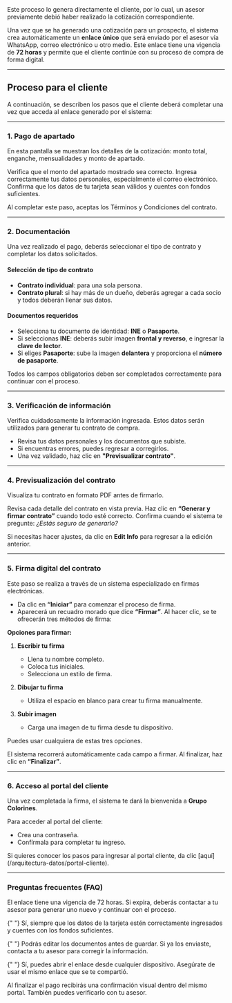 <Note>
  Este proceso lo genera directamente el cliente, por lo cual, un asesor
  previamente debió haber realizado la cotización correspondiente.
</Note>

Una vez que se ha generado una cotización para un prospecto, el sistema crea automáticamente un **enlace único** que será enviado por el asesor vía WhatsApp, correo electrónico u otro medio. Este enlace tiene una vigencia de **72 horas** y permite que el cliente continúe con su proceso de compra de forma digital.

---

## Proceso para el cliente

A continuación, se describen los pasos que el cliente deberá completar una vez que acceda al enlace generado por el sistema:

---

### 1. Pago de apartado

<Card title="Confirmación de monto y método de pago" icon="credit-card">
  En esta pantalla se muestran los detalles de la cotización: monto total,
  enganche, mensualidades y monto de apartado.
</Card>

<Check>Verifica que el monto del apartado mostrado sea correcto.</Check>
<Check>
  Ingresa correctamente tus datos personales, especialmente el correo
  electrónico.
</Check>
<Check>
  Confirma que los datos de tu tarjeta sean válidos y cuentes con fondos
  suficientes.
</Check>

<Note>
  Al completar este paso, aceptas los Términos y Condiciones del contrato.
</Note>

---

### 2. Documentación

<Card title="Formalización del contrato" icon="file-lines">
  Una vez realizado el pago, deberás seleccionar el tipo de contrato y completar
  los datos solicitados.
</Card>

#### Selección de tipo de contrato

- **Contrato individual**: para una sola persona.
- **Contrato plural**: si hay más de un dueño, deberás agregar a cada socio y todos deberán llenar sus datos.

#### Documentos requeridos

- Selecciona tu documento de identidad: **INE** o **Pasaporte**.
- Si seleccionas **INE**: deberás subir imagen **frontal y reverso**, e ingresar la **clave de lector**.
- Si eliges **Pasaporte**: sube la imagen **delantera** y proporciona el **número de pasaporte**.

<Note>
  Todos los campos obligatorios deben ser completados correctamente para
  continuar con el proceso.
</Note>

---

### 3. Verificación de información

<Note>
  Verifica cuidadosamente la información ingresada. Estos datos serán utilizados
  para generar tu contrato de compra.
</Note>

- Revisa tus datos personales y los documentos que subiste.
- Si encuentras errores, puedes regresar a corregirlos.
- Una vez validado, haz clic en **"Previsualizar contrato"**.

---

### 4. Previsualización del contrato

<Card title="Revisión previa del contrato" icon="file-contract">
  Visualiza tu contrato en formato PDF antes de firmarlo.
</Card>

<Check>Revisa cada detalle del contrato en vista previa.</Check>
<Check>
  Haz clic en <strong>“Generar y firmar contrato”</strong> cuando todo esté
  correcto.
</Check>
<Check>
  Confirma cuando el sistema te pregunte: <em>¿Estás seguro de generarlo?</em>
</Check>

<Note>
  Si necesitas hacer ajustes, da clic en <strong>Edit Info</strong> para
  regresar a la edición anterior.
</Note>

---

### 5. Firma digital del contrato

<Card title="Firma legal del contrato" icon="signature">
  Este paso se realiza a través de un sistema especializado en firmas
  electrónicas.
</Card>

- Da clic en **“Iniciar”** para comenzar el proceso de firma.
- Aparecerá un recuadro morado que dice **“Firmar”**. Al hacer clic, se te ofrecerán tres métodos de firma:

**Opciones para firmar:**

1. **Escribir tu firma**

   - Llena tu nombre completo.
   - Coloca tus iniciales.
   - Selecciona un estilo de firma.

2. **Dibujar tu firma**

   - Utiliza el espacio en blanco para crear tu firma manualmente.

3. **Subir imagen**
   - Carga una imagen de tu firma desde tu dispositivo.

<Check>Puedes usar cualquiera de estas tres opciones.</Check>

El sistema recorrerá automáticamente cada campo a firmar. Al finalizar, haz clic en **“Finalizar”**.

---

### 6. Acceso al portal del cliente

Una vez completada la firma, el sistema te dará la bienvenida a **Grupo Colorines**.

Para acceder al portal del cliente:

- Crea una contraseña.
- Confírmala para completar tu ingreso.

<Note>
  Si quieres conocer los pasos para ingresar al portal cliente, da clic
  [aquí](/arquitectura-datos/portal-cliente).
</Note>

---

### Preguntas frecuentes (FAQ)

<AccordionGroup>
  <Accordion title="¿Qué pasa si el enlace caduca?">
    El enlace tiene una vigencia de 72 horas. Si expira, deberás contactar a tu asesor para generar uno nuevo y continuar con el proceso.
  </Accordion>

{" "}
<Accordion title="¿Puedo realizar el pago del apartado con otra tarjeta?">
  Sí, siempre que los datos de la tarjeta estén correctamente ingresados y
  cuentes con los fondos suficientes.
</Accordion>

{" "}
<Accordion title="¿Qué sucede si me equivoco al subir mis documentos?">
  Podrás editar los documentos antes de guardar. Si ya los enviaste, contacta a
  tu asesor para corregir la información.
</Accordion>

{" "}
<Accordion title="¿Puedo continuar el proceso en otro dispositivo?">
  Sí, puedes abrir el enlace desde cualquier dispositivo. Asegúrate de usar el
  mismo enlace que se te compartió.
</Accordion>

  <Accordion title="¿Cómo sé que mi pago fue exitoso?">
    Al finalizar el pago recibirás una confirmación visual dentro del mismo portal. También puedes verificarlo con tu asesor.
  </Accordion>
</AccordionGroup>
